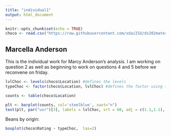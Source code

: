 ```yaml
---
title: "individual1"
output: html_document
---
```


```r
knitr::opts_chunk$set(echo = TRUE)
choco <- read.csv("https://raw.githubusercontent.com/xdaiISU/ds202materials/master/hwlabs/data/choco.csv") 
```

## Marcella Anderson

This is the individual work for Marcy Anderson's analysis. I am working on question 2 as well as beginning to work on questions 4 and 5 before we reconvene on friday. 

```r
lvlChoc <- levels(choco$Location) #defines the levels
typeChoc <- factor(choco$Location, lvlChoc) #defines the factor using the levels

counts <- table(choco$Location)

plt <- barplot(counts, col='steelblue', xaxt="n")
text(plt, par("usr")[3], labels = lvlChoc, srt = 60, adj = c(1.1,1.1), xpd = TRUE, cex=0.7) 


```

Beans by origin: 

```r
boxplot(choco$Rating ~ typeChoc,  las=2)



```
